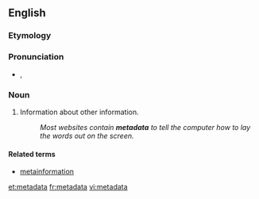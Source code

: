 ==English==
{{wikipedia}}

===Etymology===
{{prefix|meta|data}}

===Pronunciation===
* {{a|UK}} {{IPA|/ˈmɛt.əˌdeɪ.tə/}}, {{SAMPA|/"mEt.@%deI.t@/}}

{{rfap}}

===Noun===
{{en-noun|-}}

# Information about other information.
#:''Most websites contain '''metadata''' to tell the computer how to lay the words out on the screen.''

====Related terms====
* [[metainformation]]

[[et:metadata]]
[[fr:metadata]]
[[vi:metadata]]